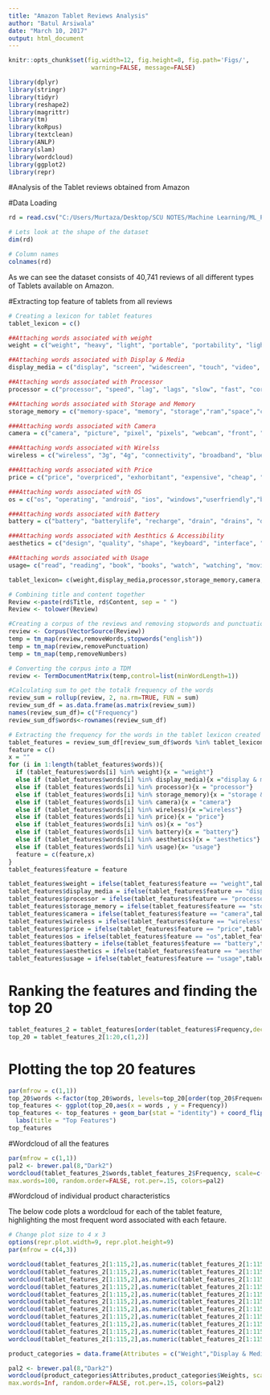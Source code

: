 ---
title: "Amazon Tablet Reviews Analysis"
author: "Batul Arsiwala"
date: "March 10, 2017"
output: html_document
---

```{r global_options, include=FALSE}
knitr::opts_chunk$set(fig.width=12, fig.height=8, fig.path='Figs/',
                       warning=FALSE, message=FALSE)
```

```{r}

library(dplyr)
library(stringr)
library(tidyr)
library(reshape2)
library(magrittr)
library(tm)
library(koRpus)
library(textclean) 
library(ANLP)
library(slam)
library(wordcloud)
library(ggplot2)
library(repr)
```

#Analysis of the Tablet reviews obtained from Amazon

#Data Loading

```{r}
rd = read.csv("C:/Users/Murtaza/Desktop/SCU NOTES/Machine Learning/ML_Project/Project files/amazon_reviews.csv",na.strings=c("","NA"))

# Lets look at the shape of the dataset
dim(rd)

# Column names
colnames(rd)
```

As we can see the dataset consists of 40,741 reviews of all different types of Tablets available on Amazon.

#Extracting top feature of tablets from all reviews

```{r}
# Creating a lexicon for tablet features
tablet_lexicon = c()

##Attaching words associated with weight 
weight = c("weight", "heavy", "light", "portable", "portability", "lightweight", "size", "small", "carry","compact","pocketsized","pocketsize")

##Attaching words associated with Display & Media 
display_media = c("display", "screen", "widescreen", "touch", "video", "resolution", "brightness", "audio","bright","touchscreen","graphics","graphic")

##Attaching words associated with Processor
processor = c("processor", "speed", "lag", "lags", "slow", "fast", "core", "blazing","performance")

##Attaching words associated with Storage and Memory
storage_memory = c("memory-space", "memory", "storage","ram","space","capacity")

###Attaching words associated with Camera
camera = c("camera", "picture", "pixel", "pixels", "webcam", "front", "back", "rear", "flash", "zoom","images","photo")

###Attaching words associated with Wirelss
wireless = c("wireless", "3g", "4g", "connectivity", "broadband", "bluetooth", "network", "wifi", "sim", "dual", "dualsim")

###Attaching words associated with Price
price = c("price", "overpriced", "exhorbitant", "expensive", "cheap", "affordable", "economical", "warranty","guarantee")

###Attaching words associated with OS
os = c("os", "operating", "android", "ios", "windows","userfriendly","blackberry","windows")

###Attaching words associated with Battery
battery = c("battery", "batterylife", "recharge", "drain", "drains", "day", "ram")

###Attaching words associated with Aesthtics & Accessibility
aesthetics = c("design", "quality", "shape", "keyboard", "interface", "easy", "ease", "handle", "fits", "fit", "backlight", "durable", "rugged", "break", "breaks", "fragile", "crack", "cracks","picturequaqlity")

##Attaching words associated with Usage
usage= c("read", "reading", "book", "books", "watch", "watching", "movies", "stream", "streaming", "music", "surf", "browse","game","gaming","listening","listen","downloading","download","email")

tablet_lexicon= c(weight,display_media,processor,storage_memory,camera,wireless,price,os,battery,aesthetics,usage)

# Combining title and content together
Review <-paste(rd$Title, rd$Content, sep = " ")
Review <- tolower(Review)

#Creating a corpus of the reviews and removing stopwords and punctuation and numbers
review <- Corpus(VectorSource(Review))
temp = tm_map(review,removeWords,stopwords("english"))
temp = tm_map(review,removePunctuation)
temp = tm_map(temp,removeNumbers)

# Converting the corpus into a TDM
review <- TermDocumentMatrix(temp,control=list(minWordLength=1))

#Calculating sum to get the totalk frequency of the words
review_sum = rollup(review, 2, na.rm=TRUE, FUN = sum)
review_sum_df = as.data.frame(as.matrix(review_sum))
names(review_sum_df)= c("Frequency")
review_sum_df$words<-rownames(review_sum_df)

# Extracting the frequency for the words in the tablet lexicon created
tablet_features = review_sum_df[review_sum_df$words %in% tablet_lexicon,]
feature = c()
x = ""
for (i in 1:length(tablet_features$words)){
  if (tablet_features$words[i] %in% weight){x = "weight"}
  else if (tablet_features$words[i] %in% display_media){x ="display & media"}
  else if (tablet_features$words[i] %in% processor){x = "processor"}
  else if (tablet_features$words[i] %in% storage_memory){x = "storage & memory"}
  else if (tablet_features$words[i] %in% camera){x = "camera"}
  else if (tablet_features$words[i] %in% wireless){x ="wireless"}
  else if (tablet_features$words[i] %in% price){x = "price"}
  else if (tablet_features$words[i] %in% os){x = "os"}
  else if (tablet_features$words[i] %in% battery){x = "battery"}
  else if (tablet_features$words[i] %in% aesthetics){x = "aesthetics"}
  else if (tablet_features$words[i] %in% usage){x= "usage"}
  feature = c(feature,x)
}
tablet_features$feature = feature 

tablet_features$weight = ifelse(tablet_features$feature == "weight",tablet_features$Frequency,0)
tablet_features$display_media = ifelse(tablet_features$feature == "display & media",tablet_features$Frequency,0)
tablet_features$processor = ifelse(tablet_features$feature == "processor",tablet_features$Frequency,0)
tablet_features$storage_memory = ifelse(tablet_features$feature == "storage & memory",tablet_features$Frequency,0)
tablet_features$camera = ifelse(tablet_features$feature == "camera",tablet_features$Frequency,0)
tablet_features$wireless = ifelse(tablet_features$feature == "wireless",tablet_features$Frequency,0)
tablet_features$price = ifelse(tablet_features$feature == "price",tablet_features$Frequency,0)
tablet_features$os = ifelse(tablet_features$feature == "os",tablet_features$Frequency,0)
tablet_features$battery = ifelse(tablet_features$feature == "battery",tablet_features$Frequency,0)
tablet_features$aesthetics = ifelse(tablet_features$feature == "aesthetics",tablet_features$Frequency,0)
tablet_features$usage = ifelse(tablet_features$feature == "usage",tablet_features$Frequency,0)

```

# Ranking the features  and finding the top 20
```{r}
tablet_features_2 = tablet_features[order(tablet_features$Frequency,decreasing = TRUE),]
top_20 = tablet_features_2[1:20,c(1,2)]
```


# Plotting the top 20 features
```{r}
par(mfrow = c(1,1))
top_20$words <-factor(top_20$words, levels=top_20[order(top_20$Frequency), "words"])
top_features <- ggplot(top_20,aes(x = words , y = Frequency))
top_features <- top_features + geom_bar(stat = "identity") + coord_flip() +
  labs(title = "Top Features")
top_features
```


#Wordcloud of all the features
```{r}
par(mfrow = c(1,1))
pal2 <- brewer.pal(8,"Dark2")
wordcloud(tablet_features_2$words,tablet_features_2$Frequency, scale=c(8,.2),min.freq=3,
max.words=100, random.order=FALSE, rot.per=.15, colors=pal2)
```


#Wordcloud of individual product characteristics

The below code plots a wordcloud for each of the tablet feature, highlighting the most frequent word associated with each fetaure.
```{r}
# Change plot size to 4 x 3
options(repr.plot.width=9, repr.plot.height=9)
par(mfrow = c(4,3))

wordcloud(tablet_features_2[1:115,2],as.numeric(tablet_features_2[1:115,4]), col = "red")
wordcloud(tablet_features_2[1:115,2],as.numeric(tablet_features_2[1:115,5]), col ="blue")
wordcloud(tablet_features_2[1:115,2],as.numeric(tablet_features_2[1:115,6]), col ="lightseagreen")
wordcloud(tablet_features_2[1:115,2],as.numeric(tablet_features_2[1:115,7]), col= "orange")
wordcloud(tablet_features_2[1:115,2],as.numeric(tablet_features_2[1:115,8]), col ="purple")
wordcloud(tablet_features_2[1:115,2],as.numeric(tablet_features_2[1:115,9]), col = "hotpink")
wordcloud(tablet_features_2[1:115,2],as.numeric(tablet_features_2[1:115,10]), col ="chocolate")
wordcloud(tablet_features_2[1:115,2],as.numeric(tablet_features_2[1:115,11]), col ="deeppink3")
wordcloud(tablet_features_2[1:115,2],as.numeric(tablet_features_2[1:115,12]), col = "darkturquoise")
wordcloud(tablet_features_2[1:115,2],as.numeric(tablet_features_2[1:115,13]), col ="darkmagenta")
wordcloud(tablet_features_2[1:115,2],as.numeric(tablet_features_2[1:115,14]), col ="forestgreen")

product_categories = data.frame(Attributes = c("Weight","Display & Media","Processor","Storage & Memory", "Camera","Wireless","Price","os","Battery","Aesthetics","Usage"), Weights = c(10:20))

pal2 <- brewer.pal(8,"Dark2")
wordcloud(product_categories$Attributes,product_categories$Weights, scale=c(8,.2),min.freq=3,
max.words=Inf, random.order=FALSE, rot.per=.15, colors=pal2)
```

